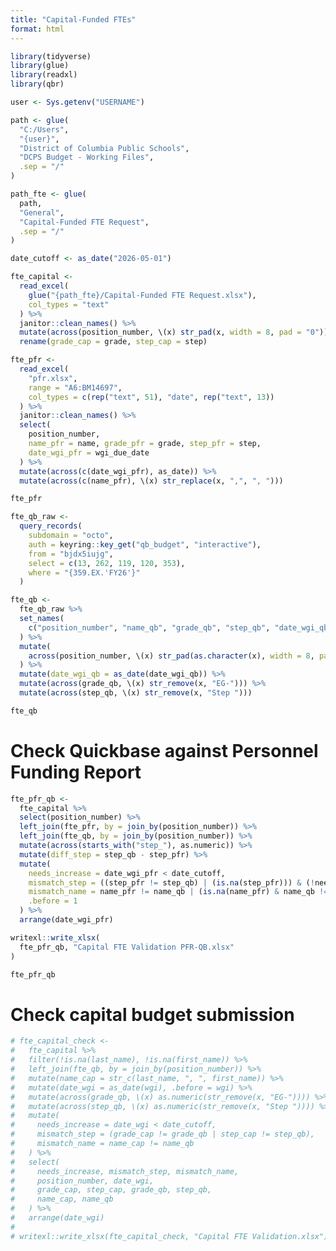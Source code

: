 ```yaml
---
title: "Capital-Funded FTEs"
format: html
---
```


```r
library(tidyverse)
library(glue)
library(readxl)
library(qbr)
```

```r
user <- Sys.getenv("USERNAME")

path <- glue(
  "C:/Users",
  "{user}",
  "District of Columbia Public Schools",
  "DCPS Budget - Working Files",
  .sep = "/"
)

path_fte <- glue(
  path,
  "General",
  "Capital-Funded FTE Request",
  .sep = "/"
)
```

```r
date_cutoff <- as_date("2026-05-01")
```

```r
fte_capital <-
  read_excel(
    glue("{path_fte}/Capital-Funded FTE Request.xlsx"),
    col_types = "text"
  ) %>%
  janitor::clean_names() %>%
  mutate(across(position_number, \(x) str_pad(x, width = 8, pad = "0"))) %>%
  rename(grade_cap = grade, step_cap = step)
```

```r
fte_pfr <-
  read_excel(
    "pfr.xlsx",
    range = "A6:BM14697",
    col_types = c(rep("text", 51), "date", rep("text", 13))
  ) %>%
  janitor::clean_names() %>%
  select(
    position_number,
    name_pfr = name, grade_pfr = grade, step_pfr = step,
    date_wgi_pfr = wgi_due_date
  ) %>%
  mutate(across(c(date_wgi_pfr), as_date)) %>%
  mutate(across(c(name_pfr), \(x) str_replace(x, ",", ", ")))

fte_pfr
```

```r
fte_qb_raw <-
  query_records(
    subdomain = "octo",
    auth = keyring::key_get("qb_budget", "interactive"),
    from = "bjdx5iujg",
    select = c(13, 262, 119, 120, 353),
    where = "{359.EX.'FY26'}"
  )

fte_qb <-
  fte_qb_raw %>%
  set_names(
    c("position_number", "name_qb", "grade_qb", "step_qb", "date_wgi_qb")
  ) %>%
  mutate(
    across(position_number, \(x) str_pad(as.character(x), width = 8, pad = "0"))
  ) %>%
  mutate(date_wgi_qb = as_date(date_wgi_qb)) %>%
  mutate(across(grade_qb, \(x) str_remove(x, "EG-"))) %>%
  mutate(across(step_qb, \(x) str_remove(x, "Step ")))

fte_qb
```

# Check Quickbase against Personnel Funding Report

```r
fte_pfr_qb <-
  fte_capital %>%
  select(position_number) %>%
  left_join(fte_pfr, by = join_by(position_number)) %>%
  left_join(fte_qb, by = join_by(position_number)) %>%
  mutate(across(starts_with("step_"), as.numeric)) %>%
  mutate(diff_step = step_qb - step_pfr) %>%
  mutate(
    needs_increase = date_wgi_pfr < date_cutoff,
    mismatch_step = ((step_pfr != step_qb) | (is.na(step_pfr))) & (!needs_increase | (diff_step != 1)),
    mismatch_name = name_pfr != name_qb | (is.na(name_pfr) & name_qb != "") | (!is.na(name_pfr) & name_qb == ""),
    .before = 1
  ) %>%
  arrange(date_wgi_pfr)

writexl::write_xlsx(
  fte_pfr_qb, "Capital FTE Validation PFR-QB.xlsx"
)

fte_pfr_qb
```

# Check capital budget submission

```r
# fte_capital_check <-
#   fte_capital %>%
#   filter(!is.na(last_name), !is.na(first_name)) %>%
#   left_join(fte_qb, by = join_by(position_number)) %>%
#   mutate(name_cap = str_c(last_name, ", ", first_name)) %>%
#   mutate(date_wgi = as_date(wgi), .before = wgi) %>%
#   mutate(across(grade_qb, \(x) as.numeric(str_remove(x, "EG-")))) %>%
#   mutate(across(step_qb, \(x) as.numeric(str_remove(x, "Step ")))) %>%
#   mutate(
#     needs_increase = date_wgi < date_cutoff,
#     mismatch_step = (grade_cap != grade_qb | step_cap != step_qb),
#     mismatch_name = name_cap != name_qb
#   ) %>%
#   select(
#     needs_increase, mismatch_step, mismatch_name,
#     position_number, date_wgi,
#     grade_cap, step_cap, grade_qb, step_qb,
#     name_cap, name_qb
#   ) %>%
#   arrange(date_wgi)
#
# writexl::write_xlsx(fte_capital_check, "Capital FTE Validation.xlsx")
```
